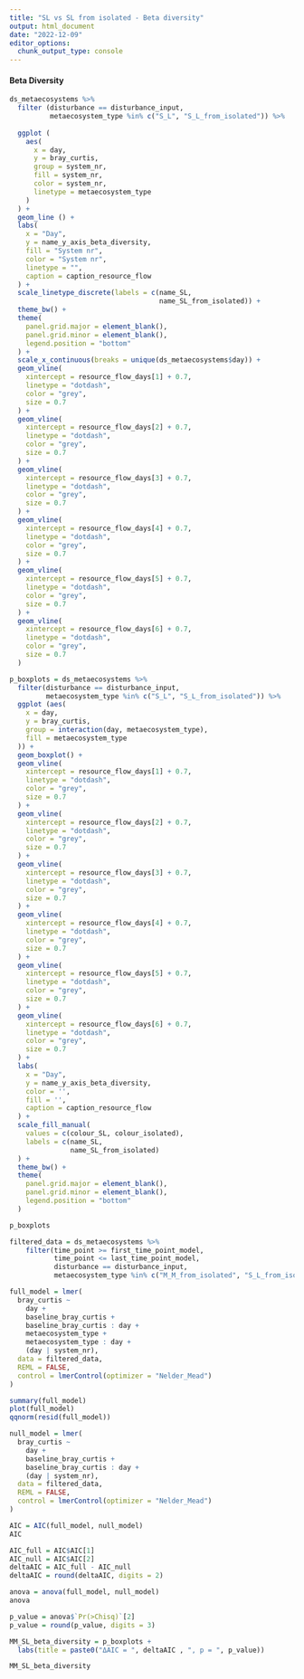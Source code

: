 ```yaml
---
title: "SL vs SL from isolated - Beta diversity"
output: html_document
date: "2022-12-09"
editor_options: 
  chunk_output_type: console
---
```


#### Beta Diversity

```r
ds_metaecosystems %>%
  filter (disturbance == disturbance_input,
          metaecosystem_type %in% c("S_L", "S_L_from_isolated")) %>%
  
  ggplot (
    aes(
      x = day,
      y = bray_curtis,
      group = system_nr,
      fill = system_nr,
      color = system_nr,
      linetype = metaecosystem_type
    )
  ) +
  geom_line () +
  labs(
    x = "Day",
    y = name_y_axis_beta_diversity,
    fill = "System nr",
    color = "System nr",
    linetype = "",
    caption = caption_resource_flow
  ) +
  scale_linetype_discrete(labels = c(name_SL,
                                     name_SL_from_isolated)) +
  theme_bw() +
  theme(
    panel.grid.major = element_blank(),
    panel.grid.minor = element_blank(),
    legend.position = "bottom"
  ) +
  scale_x_continuous(breaks = unique(ds_metaecosystems$day)) +
  geom_vline(
    xintercept = resource_flow_days[1] + 0.7,
    linetype = "dotdash",
    color = "grey",
    size = 0.7
  ) +
  geom_vline(
    xintercept = resource_flow_days[2] + 0.7,
    linetype = "dotdash",
    color = "grey",
    size = 0.7
  ) +
  geom_vline(
    xintercept = resource_flow_days[3] + 0.7,
    linetype = "dotdash",
    color = "grey",
    size = 0.7
  ) +
  geom_vline(
    xintercept = resource_flow_days[4] + 0.7,
    linetype = "dotdash",
    color = "grey",
    size = 0.7
  ) +
  geom_vline(
    xintercept = resource_flow_days[5] + 0.7,
    linetype = "dotdash",
    color = "grey",
    size = 0.7
  ) +
  geom_vline(
    xintercept = resource_flow_days[6] + 0.7,
    linetype = "dotdash",
    color = "grey",
    size = 0.7
  )
```

```r
p_boxplots = ds_metaecosystems %>%
  filter(disturbance == disturbance_input,
         metaecosystem_type %in% c("S_L", "S_L_from_isolated")) %>%
  ggplot (aes(
    x = day,
    y = bray_curtis,
    group = interaction(day, metaecosystem_type),
    fill = metaecosystem_type
  )) +
  geom_boxplot() +
  geom_vline(
    xintercept = resource_flow_days[1] + 0.7,
    linetype = "dotdash",
    color = "grey",
    size = 0.7
  ) +
  geom_vline(
    xintercept = resource_flow_days[2] + 0.7,
    linetype = "dotdash",
    color = "grey",
    size = 0.7
  ) +
  geom_vline(
    xintercept = resource_flow_days[3] + 0.7,
    linetype = "dotdash",
    color = "grey",
    size = 0.7
  ) +
  geom_vline(
    xintercept = resource_flow_days[4] + 0.7,
    linetype = "dotdash",
    color = "grey",
    size = 0.7
  ) +
  geom_vline(
    xintercept = resource_flow_days[5] + 0.7,
    linetype = "dotdash",
    color = "grey",
    size = 0.7
  ) +
  geom_vline(
    xintercept = resource_flow_days[6] + 0.7,
    linetype = "dotdash",
    color = "grey",
    size = 0.7
  ) + 
  labs(
    x = "Day",
    y = name_y_axis_beta_diversity,
    color = '',
    fill = '',
    caption = caption_resource_flow
  ) +
  scale_fill_manual(
    values = c(colour_SL, colour_isolated),
    labels = c(name_SL,
               name_SL_from_isolated)
  ) +
  theme_bw() +
  theme(
    panel.grid.major = element_blank(),
    panel.grid.minor = element_blank(),
    legend.position = "bottom"
  )

p_boxplots
```

```r
filtered_data = ds_metaecosystems %>%
    filter(time_point >= first_time_point_model,
           time_point <= last_time_point_model,
           disturbance == disturbance_input,
           metaecosystem_type %in% c("M_M_from_isolated", "S_L_from_isolated"))
```

```r
full_model = lmer(
  bray_curtis ~
    day +
    baseline_bray_curtis +
    baseline_bray_curtis : day + 
    metaecosystem_type +
    metaecosystem_type : day +
    (day | system_nr),
  data = filtered_data,
  REML = FALSE,
  control = lmerControl(optimizer = "Nelder_Mead")
)

summary(full_model)
plot(full_model)
qqnorm(resid(full_model))

null_model = lmer(
  bray_curtis ~
    day +
    baseline_bray_curtis +
    baseline_bray_curtis : day + 
    (day | system_nr),
  data = filtered_data,
  REML = FALSE,
  control = lmerControl(optimizer = "Nelder_Mead")
)

AIC = AIC(full_model, null_model) 
AIC

AIC_full = AIC$AIC[1]
AIC_null = AIC$AIC[2]
deltaAIC = AIC_full - AIC_null
deltaAIC = round(deltaAIC, digits = 2)

anova = anova(full_model, null_model)
anova

p_value = anova$`Pr(>Chisq)`[2]
p_value = round(p_value, digits = 3)
```

```r
MM_SL_beta_diversity = p_boxplots + 
  labs(title = paste0("ΔAIC = ", deltaAIC , ", p = ", p_value))

MM_SL_beta_diversity
```